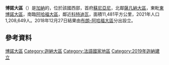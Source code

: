 {{NoteTA
|G1=Country
}}
{{Infobox settlement
| name = 博諾大區
| native_name = Bono Region
| settlement_type = {{le|大區 (迦納)|Regions of Ghana|大區}}
| image_skyline = Bui Bayou.jpg
| image_caption = 
| image_flag = 
| image_seal = 
| seal_alt = 
| nickname = 
| motto = 
| image_map = Bono_in_Ghana_2018.svg
| map_alt = 
| map_caption = 博諾大區位於迦納的位置
| pushpin_map = 
| pushpin_map_caption = 
| pushpin_label_position = 
| coor_pinpoint = 
| coordinates_footnotes = 
| subdivision_type = 國家
| subdivision_name = [[加纳|加纳]]
| established_date = 2018年12月27日（公投通過）
| seat_type = 首府
| seat = [[蘇尼亞尼|蘇尼亞尼]]
| map_caption1 = 
| population_footnotes = <ref>Ghana Statistical Service</ref>
| population_as_of = 2021
| parts_type = 縣區
| parts = 12縣區
| demographics_type2 = [[国内生产总值|国内生产总值]]
| leader_title = 大區首長
| leader_name = Hon Justina Owusu-Banahene<ref>https://www.gbcghanaonline.com/news/president-akufo-addo-swears-in-ministers-of-bono-and-oti-region/2019/</ref>
| demographics_type1 = [[购买力平价|购买力平价]]
| timezone1 = [[格林尼治標準時間|GMT]]
| area_total_km2 = 11,481
| population_total = 1,208,649
}}

'''博諾大區'''（{{lang-en|Bono Region}}）是[[加納|加納]]的{{le|大區 (迦納)|Regions of Ghana|大區}}，位於該國西部，首府[[蘇尼亞尼|蘇尼亞尼]]，北鄰[[薩凡納大區|薩凡納大區]]，東毗[[東博諾大區|東博諾大區]]，南臨[[阿哈福大區|阿哈福大區]]，鄰近[[科特迪瓦|科特迪瓦]]，面積11,481平方公里，2021年人口1,208,649人。2018年12月27日{{le|2018年迦納新大區公民投票|2018 Ghanaian new regions referendum|迦納新大區公民投票}}結果由[[布朗-阿哈福大區|布朗-阿哈福大區]]分出設立。

==參考資料==
{{Reflist}}

{{迦納大區}}
{{Authority control}}

{{DEFAULTSORT:Bono Region}}
[[Category:博諾大區|]]
[[Category:迦納大區|Category:迦納大區]]
[[Category:法語國家地區|Category:法語國家地區]]
[[Category:2019年迦納建立|Category:2019年迦納建立]]

{{Ghana-geo-stub}}